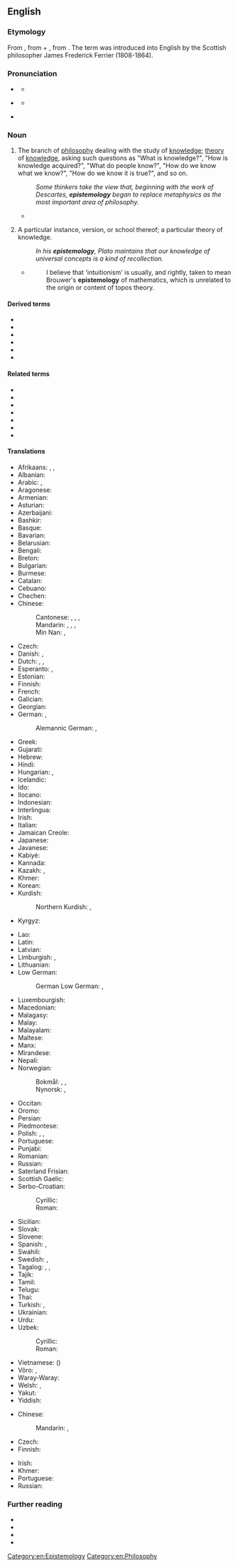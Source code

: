 ==English==

===Etymology===
From {{uder|en|grc|ἐπιστήμη||science, knowledge}}, from {{m|grc|ἐπίσταμαι||I know}} + {{m|grc|-λογία||discourse}}, from {{m|grc|λέγω||I speak}}. The term was introduced into English by the Scottish philosopher James Frederick Ferrier (1808-1864).

===Pronunciation===
* {{a|UK}} {{IPA|en|/ɪˌpɪs.təˈmɒl.ə.d͡ʒi/}}
** {{audio|en|En-uk-epistemology.ogg|Audio (UK)}}
* {{a|US}} {{IPA|en|/ɪˌpɪs.təˈmɑl.ə.d͡ʒi/|/əˌpɪs.təˈmɑl.ə.d͡ʒi/|/ɛˌpɪs.təˈmɑl.ə.d͡ʒi/|/iˌpɪs.təˈmɑl.ə.d͡ʒi/}}
** {{audio|en|en-us-epistemology.ogg|Audio (US)}}
* {{a|AUS}} {{IPA|en|/ɛˌpɪs.tiˈmɔl.ə.d͡ʒi/}}

===Noun===
{{en-noun|~}}

# {{lb|en|uncountable}} The branch of [[philosophy]] dealing with the study of [[knowledge]]; [[theory]] of [[knowledge]], asking such questions as "What is knowledge?", "How is knowledge acquired?", "What do people know?", "How do we know what we know?", "How do we know it is true?", and so on.
#: ''Some thinkers take the view that, beginning with the work of Descartes, '''epistemology''' began to replace metaphysics as the most important area of philosophy.''
#* {{quote-journal|en|author=Michael Inwood|title=Martin Heidegger: the philosopher who fell for Hitler &#91;print version: Hitler's philosopher&#93;|url=http://www.telegraph.co.uk/culture/books/10739165/Martin-Heidegger-the-philosopher-who-fell-for-Hitler.html|work={{w|The Daily Telegraph}} (Review)|location=London|date=12 April 2014|page=R10|passage=[P]hilosophers of the time [early 20th century] were primarily concerned with '''epistemology''' and the foundations of the sciences; they often spoke as if we were separated from the real world by a screen of "representations" or "sense-data"; they tended to regard our approach to the world as one of disinterested observation.}}
#: {{syn|en|metaknowledge|epistemics|kenlore}}
# {{lb|en|countable}} A particular instance, version, or school thereof; a particular theory of knowledge.
#: ''In his '''epistemology''', Plato maintains that our knowledge of universal concepts is a kind of recollection.''
#* {{quote-book|en|year=1995|author=[[w:Colin McLarty|Colin McLarty]]|title=Elementary Categories, Elementary Toposes|chapter=Preface|url=|isbn=0 19 851473 5|page=vii}}
#*: I believe that 'intuitionism' is usually, and rightly, taken to mean Brouwer's '''epistemology''' of mathematics, which is unrelated to the origin or content of topos theory.

====Derived terms====
* {{l|en|epistemologic}}
* {{l|en|epistemological}}
* {{l|en|epistemologically}}
* {{l|en|epistemologist}}
* {{l|en|metaepistemology}}
* {{l|en|telepistemology}}

====Related terms====
{{rel-top4}}
* {{l|en|episteme}}
* {{l|en|epistemic}}
* {{l|en|epistemically}}
* {{l|en|epistemic crisis}}
* {{l|en|epistemic regime}}
* {{l|en|epistemics}}
* {{l|en|epistemonical}}
{{rel-bottom}}

====Translations====
{{trans-top|branch of philosophy dealing with the study of knowledge}}
* Afrikaans: {{t|af|epistemologie}}, {{t|af|kennisleer}}, {{t|af|kennisteorie}}
* Albanian: {{t|sq|epistemologji|f}}
* Arabic: {{t|ar|إِبِسْتِمُولُوجِيَّا|f|tr=ʾibistimolojiyyā}}, {{t|ar|نَظَرِيَّةْ اَلمَعْرِفَة|f}}
* Aragonese: {{t|an|epistemolochía|f}}
* Armenian: {{t+|hy|իմացաբանություն}}
* Asturian: {{t|ast|epistemoloxía|f}}
* Azerbaijani: {{t|az|epistemologiya}}
* Bashkir: {{t|ba|эпистемология}}
* Basque: {{t+|eu|epistemologia}}
* Bavarian: {{t|bar|Epistemologie|f}}
* Belarusian: {{t|be|эпістэмало́гія|f}}
* Bengali: {{t|bn|জ্ঞানতত্ত্ব}}
* Breton: {{t|br|epistemologiezh|f}}
* Bulgarian: {{t|bg|епистемология|f}}
* Burmese: {{t|my|အက်ပီစတမ်မိုလော်ဂျီ}}
* Catalan: {{t+|ca|epistemologia|f}}
* Cebuano: {{t|ceb|epistemolohiya}}
* Chechen: {{t|ce|эпистемология}}
* Chinese:
*: Cantonese: {{t|yue|知識論|sc=Hani}}, {{t|yue|知识论|tr=zi1 sik1 lun6|sc=Hani}}, {{t|yue|認識論|sc=Hani}}, {{t|yue|认识论|tr=jing6 sik1 lun6|sc=Hani}}
*: Mandarin: {{t+|cmn|知識論|sc=Hani}}, {{t+|cmn|知识论|tr=zhīshilùn, zhīshìlùn|sc=Hani}}, {{t+|cmn|認識論|sc=Hani}}, {{t+|cmn|认识论|tr=rènshilùn, rènshìlùn|sc=Hani}}
*: Min Nan: {{t|nan|知識論|tr=tì-sek-lūn}}, {{t|nan|認識論|tr=jīn-sek-lūn}}
* Czech: {{t+|cs|epistemologie|f}}
* Danish: {{t|da|epistemologi|c}}, {{t|da|erkendelsesteori|c}}
* Dutch: {{t+|nl|kennistheorie|f}}, {{t+|nl|epistemologie|f}}, {{t+|nl|kennisleer|f}}
* Esperanto: {{t|eo|sciteorio}}, {{t|eo|epistemologio}}
* Estonian: {{t|et|epistemoloogia}}
* Finnish: {{t+|fi|tietoteoria}}
* French: {{t+|fr|épistémologie|f}}
* Galician: {{t+|gl|epistemoloxía|f}}
* Georgian: {{t+|ka|ეპისტემოლოგია}}
* German: {{t+|de|Erkenntnistheorie|f}}, {{t+|de|Epistemologie|f}}
*: Alemannic German: {{t|gsw|Epistemologii|f}}, {{t|gsw|Erkenntnistheorii|f}}
* Greek: {{t+|el|επιστημολογία}}
* Gujarati: {{t|gu|જ્ઞાનમીમાંસા|f}}
* Hebrew: {{t+|he|אֶפִּיסְטֵמוֹלוֹגְיָה|f|tr=epistemológya}}
* Hindi: {{t|hi|ज्ञानमीमांसा|f}}
* Hungarian: {{t+|hu|episztemológia}}, {{t+|hu|ismeretelmélet}}
* Icelandic: {{t|is|þekkingarfræði|f}}
* Ido: {{t+|io|epistemologio}}
* Ilocano: {{t|ilo|epistomolohia}}
* Indonesian: {{t+|id|epistemologi}}
* Interlingua: {{t|ia|epistemologia}}
* Irish: {{t|ga|eipistéimeolaíocht|f}}
* Italian: {{t+|it|epistemologia|f}}
* Jamaican Creole: {{t|jam|epistemalaji}}
* Japanese: {{t|ja|認識論|tr=にんしきろん, ninshikiron|sc=Jpan}}
* Javanese: {{t|jv|épistémologi}}
* Kabiyé: {{t|kbp|epistemolozii}}
* Kannada: {{t|kn|ಜ್ಞಾನಮೀಮಾಂಸೆ}}
* Kazakh: {{t|kk|эпистемология}}, {{t|kk|таным теориясы}}
* Khmer: {{t|km|ជ្ញានវិទ្យា|sc=Khmr|tr=cɲean vityie}}
* Korean: {{t+|ko|인식론(認識論)}}
* Kurdish:
*: Northern Kurdish: {{t+|kmr|zanînzanî|f}}, {{t|kmr|epîstemolojî|f}}
* Kyrgyz: {{t+|ky|эпистемология}}
{{trans-mid}}
* Lao: {{t|lo|ຍານວິທະຍາ}}
* Latin: {{t|la|epistemologia|f}}
* Latvian: {{t|lv|epistemoloģija|f}}
* Limburgish: {{t|li|epistemologie|f}}, {{t|li|kènnistheorie|f}}
* Lithuanian: {{t|lt|epistemologija|f}}
* Low German:
*: German Low German: {{t|nds-de|Epistemologie|f}}, {{t|nds-de|Kennistheorie|f}}
* Luxembourgish: {{t|lb|Epistemologie|f}}
* Macedonian: {{t|mk|епистемологија|f}}
* Malagasy: {{t+|mg|epistemolojia}}
* Malay: {{t|ms|epistemologi}}
* Malayalam: {{t|ml|വിജ്ഞാനശാസ്ത്രം}}
* Maltese: {{t|mt|epistemoloġija|f}}
* Manx: {{t|gv|epistemoaylleeaght|f}}
* Mirandese: {{t|mwl|eipistemologie|f}}
* Nepali: {{t|ne|प्रमाणशास्त्र}}
* Norwegian:
*: Bokmål: {{t+|nb|epistemologi|m}}, {{t|nb|vitenskapsteori|m}}, {{t|nb|erkjennelsesteori|m}}
*: Nynorsk: {{t|nn|epistemologi|m}}, {{t|nn|erkjenningsteori|m}}
* Occitan: {{t|oc|epistemologia|f}}
* Oromo: {{t|om|ippistimooloojii}}
* Persian: {{t|fa|معرفت‌شناسی|tr=ma'refat-šenâsi}}
* Piedmontese: {{t|pms|epistemologìa|f}}
* Polish: {{t+|pl|epistemologia|f}}, {{t+|pl|gnoseologia|f}}, {{t|pl|teoria poznania|f}}
* Portuguese: {{t+|pt|epistemologia|f}}
* Punjabi: {{t|pa|ਗਿਆਨਮੀਮਾਂਸਾ|f}}
* Romanian: {{t+|ro|epistemologie|f}}
* Russian: {{t+|ru|эпистемоло́гия|f}}
* Saterland Frisian: {{t|stq|Epistemologie|f}}
* Scottish Gaelic: {{t|gd|eipisteim-eòlas|m}}
* Serbo-Croatian:
*: Cyrillic: {{t|sh|епистемоло̀гија|f}}
*: Roman: {{t+|sh|epistemològija|f}}
* Sicilian: {{t|scn|epistemoluggìa|f}}
* Slovak: {{t|sk|epistemológia|f}}
* Slovene: {{t|sl|epistemologija|f}}
* Spanish: {{t+|es|gnoseología|f}}, {{t+|es|epistemología|f}}
* Swahili: {{t|sw|epistemolojia|c9|c10}}
* Swedish: {{t|sv|kunskapsteori|c}}, {{t+|sv|epistemologi|c}}
* Tagalog: {{t|tl|alaman}}, {{t|tl|dalub-alaman}}, {{t|tl|epistemolohiya}}
* Tajik: {{t|tg|эпистемология}}
* Tamil: {{t|ta|அறிவாய்வியல்}}
* Telugu: {{t|te|జ్ఞానమీమాంస}}
* Thai: {{t+|th|ญาณวิทยา}}
* Turkish: {{t+|tr|epistemoloji}}, {{t+|tr|bilgi kuramı}}
* Ukrainian: {{t|uk|епістемоло́гія|f}}
* Urdu: {{t|ur|علمیات|f|tr='ilmiyāt}}
* Uzbek:
*: Cyrillic: {{t|uz|эпистемология}}
*: Roman: {{t|uz|epistemologiya}}
* Vietnamese: {{t+|vi|nhận thức luận}} ({{t|vi|認識論|sc=Hani}})
* Võro: {{t|vro|epistemoloogia}}, {{t|vro|tiidmisteooria}}
* Waray-Waray: {{t|war|epistemolohiya}}
* Welsh: {{t|cy|epistemoleg|f}}, {{t|cy|epistemeg|f}}
* Yakut: {{t|sah|эпистемология}}
* Yiddish: {{t|yi|עפּיסטעמאָלאָגיע|f}}
{{trans-bottom}}

{{trans-top|particular theory of knowledge}}
* Chinese:
*: Mandarin: {{t+|cmn|理論}}, {{t+|cmn|理论|tr=lǐlùn}}
* Czech: {{t+|cs|epistemologie|f}}
* Finnish: {{t+|fi|tietoteoria}}
{{trans-mid}}
* Irish: {{t|ga|eipistéimeolaíocht|f}}
* Khmer: {{t|km|ទ្រឹស្ដីញាណ|sc=Khmr|tr=trɨhsdəy ɲien}}
* Portuguese: {{t+|pt|epistemologia|f}}
* Russian: {{t+|ru|эпистемоло́гия|f}}
{{trans-bottom}}

===Further reading===
* {{pedia}}
* {{R:Webster 1913}}
* {{R:Century 1911}}
* {{R:OneLook}}

[[Category:en:Epistemology]]
[[Category:en:Philosophy]]